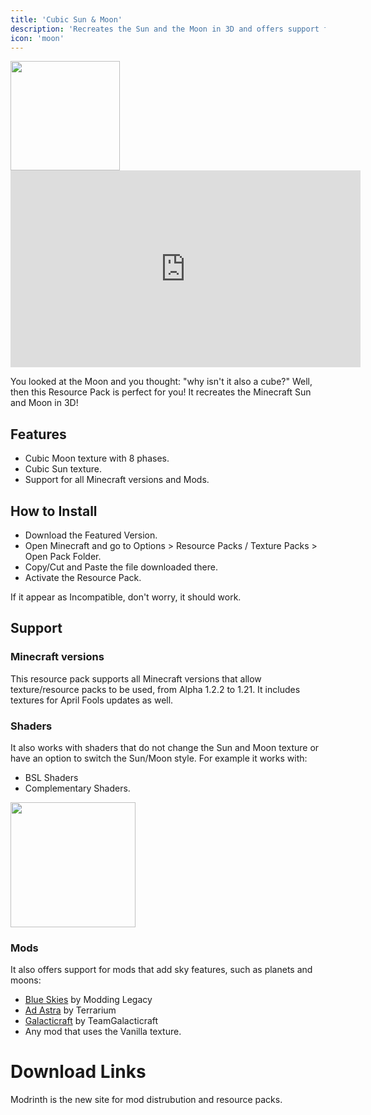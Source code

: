 ```yaml
---
title: 'Cubic Sun & Moon'
description: 'Recreates the Sun and the Moon in 3D and offers support for mods with sky features.'
icon: 'moon'
---
```


<a href="https://www.planetminecraft.com/texture-pack/cubic-sun-moon-bedrock/" target="_blank">
  <img width="175" noZoom src="/images/csm-bedrock.png" />
</a>

<iframe 
width="560" 
height="315" 
src="https://www.youtube.com/embed/-baRKiV6EW0?si=ItM1lMI5GUD9ob40" title="YouTube video player" 
frameborder="0" 
allow="accelerometer; autoplay; clipboard-write; encrypted-media; gyroscope; picture-in-picture; web-share" referrerpolicy="strict-origin-when-cross-origin" 
allowfullscreen>
</iframe>

You looked at the Moon and you thought: "why isn't it also a cube?"
Well, then this Resource Pack is perfect for you! It recreates the Minecraft Sun and Moon in 3D!

## Features

   - Cubic Moon texture with 8 phases.
   - Cubic Sun texture.
   - Support for all Minecraft versions and Mods.

## How to Install
- Download the Featured Version.
- Open Minecraft and go to Options > Resource Packs / Texture Packs > Open Pack Folder.
- Copy/Cut and Paste the file downloaded there.
- Activate the Resource Pack.  

<Note>If it appear as Incompatible, don't worry, it should work.</Note>

## Support
### Minecraft versions
This resource pack supports all Minecraft versions that allow texture/resource packs to be used, from Alpha 1.2.2 to 1.21. It includes textures for April Fools updates as well.

### Shaders
It also works with shaders that do not change the Sun and Moon texture or have an option to switch the Sun/Moon style. For example it works with:

   - BSL Shaders
   - Complementary Shaders.
<img height="200" noZoom src="/images/csm-1.png" />

### Mods
It also offers support for mods that add sky features, such as planets and moons:

   - [Blue Skies](https://www.curseforge.com/minecraft/mc-mods/blue-skies) by Modding Legacy
   - [Ad Astra](https://modrinth.com/mod/ad-astra) by Terrarium
   - [Galacticraft](https://modrinth.com/mod/galacticraft-legacy) by TeamGalacticraft
   - Any mod that uses the Vanilla texture.

# Download Links

<CardGroup cols={2}>
  <Card 
    title="Modrinth Download Link"
    icon= "download"
    href="https://modrinth.com/resourcepack/cubic-sun-moon"
  >
    Modrinth is the new site for mod distrubution and resource packs.
  </Card>
</CardGroup>